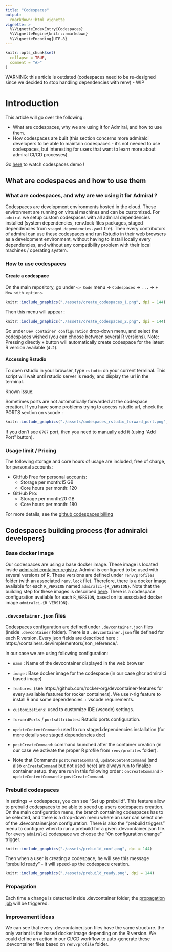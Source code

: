 ```yaml
---
title: "Codespaces"
output: 
  rmarkdown::html_vignette
vignette: >
  %\VignetteIndexEntry{Codespaces}
  %\VignetteEngine{knitr::rmarkdown}
  %\VignetteEncoding{UTF-8}
---
```


<!-- TODO: some screenshots are still under dgrassellyb forked repo - change it once everything merged on admiralci/main -->

```r
knitr::opts_chunk$set(
  collapse = TRUE,
  comment = "#>"
)
```

WARNING: this article is outdated (codespaces need to be re-designed since we decided to stop handling dependencies with renv) - WIP

# Introduction

This article will go over the following:

* What are codespaces, why we are using it for Admiral, and how to use them.
* How codespaces are built (this section concerns more admiralci developers to be able to maintain codespaces - it's not needed to use codespaces, but interesting for users that want to learn more about admiral CI/CD processes).

Go [here](https://www.youtube.com/watch?v=VUGeXqz_TXo&list=PLn-mqs_tEh86kA-UzWHeVZWIQNm6qvr_z&index=14) to watch codespaces demo !

## What are codespaces and how to use them

### What are codespaces, and why are we using it for Admiral ?

Codespaces are development environments hosted in the cloud. These environment are running on virtual machines and can be customized.
For `admiral` we setup custom codespaces with all admiral dependencies installed (system dependencies, renv.lock files packages, staged dependencies from `staged_dependencies.yaml` file).
Then every contributors of admiral can use these codespaces and run Rstudio in their web browsers as a development environment, without having to install locally every dependencies,
and without any compatibility problem with their local machines / operating system.

### How to use codespaces

#### Create a codespace

On the main repository, go under `<> Code` menu -> `Codespaces` -> `...` -> `+ New with options`.

```r
knitr::include_graphics("./assets/create_codespaces_1.png", dpi = 144)
```

Then this menu will appear :

```r
knitr::include_graphics("./assets/create_codespaces_2.png", dpi = 144)
```

Go under `Dev container configuration` drop-down menu, and select the codespaces wished (you can choose between several R versions).
Note: Pressing directly `+` button will automatically create codespace for the latest R version available (`4.2`).

#### Accessing Rstudio

To open rstudio in your browser, type `rstudio` on your current terminal. This script will wait until rstudio server is ready, and display the url in the terminal.

Known issue:

Sometimes ports are not automatically forwarded at the codespace creation. If you have some problems trying to access rstudio url, check the PORTS section on vscode :

```r
knitr::include_graphics("./assets/codespaces_rstudio_forward_port.png", dpi = 144)
```

If you don't see `8787` port, then you need to manually add it (using "Add Port" button).

### Usage limit / Pricing

The following storage and core hours of usage are included, free of charge, for personal accounts:

- GitHub Free for personal accounts:
  - Storage per month:15 GB
  - Core hours per month: 120

- GitHub Pro:
  - Storage per month:20 GB
  - Core hours per month: 180

For more details, see the [github codespaces billing](https://docs.github.com/en/billing/managing-billing-for-github-codespaces/about-billing-for-github-codespaces)

## Codespaces building process (for admiralci developers)

### Base docker image

Our codespaces are using a base docker image. These image is located inside [admiralci container registry](https://github.com/orgs/pharmaverse/packages?repo_name=admiralci).
Admiral is configured to be used with several versions of R. These versions are defined under `renv/profiles` folder (with an associated `renv.lock` file).
Therefore, there is a docker image available for each `R_VERSION` named `admiralci-{R_VERSION}`. Note that the building step for these images is described [here](../README.md/#docker-image-build).
There is a codespace configuration available for each `R_VERSION`, based on its associated docker image `admiralci-{R_VERSION}`.

### `.devcontainer.json` files

Codespaces configuration are defined under `.devcontainer.json` files (inside `.devcontainer` folder). There is a `.devcontainer.json` file defined for each R version.
Every json fields are described here : https://containers.dev/implementors/json_reference/.

In our case we are using following configuration:

- `name` : Name of the devcontainer displayed in the web browser
- `image` : Base docker image for the codespace (in our case ghcr admiralci based image)
- `features`: (see https://github.com/rocker-org/devcontainer-features for every available features for rocker containers). We use r-rig feature to install R and some dependencies + vscode requirements.
- `customizations`: used to customize IDE (vscode) settings.
- `forwardPorts` / `portsAttributes`: Rstudio ports configuration.
- `updateContentCommand`: used to run staged.dependencies installation (for more details see [staged dependencies doc](https://github.com/openpharma/staged.dependencies))
- `postCreateCommand`: command launched after the container creation (in our case we activate the proper R profile from `renv/profiles` folder).

* Note that Commands `postCreateCommand`, `updateContentCommand` (and also `onCreateCommand` but not used here) are always run to finalize container setup. they are run in this following order :
`onCreateCommand` > `updateContentCommand` > `postCreateCommand`.


### Prebuild codespaces

In settings -> codespaces, you can see "Set up prebuild". This feature allow to prebuild codespaces to be able to speed up users codespaces creation.
On the main configuration menu, the branch containing codespaces has to be selected, and there is a drop-down menu where an user can select one of the .devcontainer.json configuration.
There is also the "prebuild triggers" menu to configure when to run a prebuild for a given .devcontainer.json file.
For every `admiralci` codespace we choose the "On configuration change" trigger.

```r
knitr::include_graphics("./assets/prebuild_conf.png", dpi = 144)
```

Then when a user is creating a codespace, he will see this message "prebuild ready" - it will speed-up the codespace creation.

```r
knitr::include_graphics("./assets/prebuild_ready.png", dpi = 144)
```

### Propagation

Each time a change is detected inside .devcontainer folder, the [propagation job](./.github/workflows/propagate.yml) will be triggered.

### Improvement ideas

We can see that every .devcontainer.json files have the same structure. the only variant is the based docker image depending on the R version.
We could define an action in our CI/CD workflow to auto-generate these .devcontainer files based on `renv/profile` folder.
